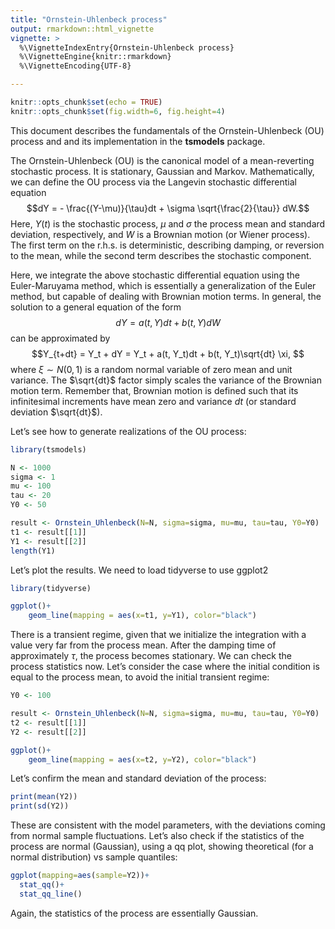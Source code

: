 ```yaml
---
title: "Ornstein-Uhlenbeck process"
output: rmarkdown::html_vignette
vignette: >
  %\VignetteIndexEntry{Ornstein-Uhlenbeck process}
  %\VignetteEngine{knitr::rmarkdown}
  %\VignetteEncoding{UTF-8}

---
```


```r
knitr::opts_chunk$set(echo = TRUE)
knitr::opts_chunk$set(fig.width=6, fig.height=4) 
```

This document describes the fundamentals of the Ornstein-Uhlenbeck (OU) process and and its implementation in the **tsmodels** package.

The Ornstein-Uhlenbeck (OU) is the canonical model of a mean-reverting stochastic process. It is stationary, Gaussian and Markov. Mathematically, we can define the OU process via the Langevin stochastic differential equation
$$dY = - \frac{(Y-\mu)}{\tau}dt + \sigma \sqrt{\frac{2}{\tau}} dW.$$
Here, $Y(t)$ is the stochastic process, $\mu$ and $\sigma$ the process mean and standard deviation, respectively, and $W$ is a Brownian motion (or Wiener process). The first term on the r.h.s. is deterministic, describing damping, or reversion to the mean, while the second term describes the stochastic component.

Here, we integrate the above stochastic differential equation using the Euler-Maruyama method, which is essentially a generalization of the Euler method, but capable of dealing with Brownian motion terms. In general, the solution to a general equation of the form
$$ dY = a(t,Y)dt + b(t,Y)dW$$
can be approximated by
$$Y_{t+dt} = Y_t + dY = Y_t + a(t, Y_t)dt + b(t, Y_t)\sqrt{dt} \xi, $$
where $\xi \sim N(0,1)$ is a random normal variable of zero mean and unit variance. The $\sqrt{dt}$ factor simply scales the variance of the Brownian motion term. Remember that, Brownian motion is defined such that its infinitesimal increments have mean zero and variance $dt$ (or standard deviation $\sqrt{dt}$).

Let's see how to generate realizations of the OU process:

```r
library(tsmodels)

N <- 1000
sigma <- 1
mu <- 100
tau <- 20
Y0 <- 50

result <- Ornstein_Uhlenbeck(N=N, sigma=sigma, mu=mu, tau=tau, Y0=Y0)
t1 <- result[[1]]
Y1 <- result[[2]]
length(Y1)
```

Let's plot the results. We need to load tidyverse to use ggplot2

```r
library(tidyverse)
```

```r
ggplot()+
    geom_line(mapping = aes(x=t1, y=Y1), color="black")
```

There is a transient regime, given that we initialize the integration with a value very far from the process mean. After the damping time of approximately $\tau$, the process becomes stationary. We can check the process statistics now. Let's consider the case where the initial condition is equal to the process mean, to avoid the initial transient regime:

```r
Y0 <- 100

result <- Ornstein_Uhlenbeck(N=N, sigma=sigma, mu=mu, tau=tau, Y0=Y0)
t2 <- result[[1]]
Y2 <- result[[2]]
```

```r
ggplot()+
    geom_line(mapping = aes(x=t2, y=Y2), color="black")
```

Let's confirm the mean and standard deviation of the process:

```r
print(mean(Y2))
print(sd(Y2))
```

These are consistent with the model parameters, with the deviations coming from normal sample fluctuations. Let's also check if the statistics of the process are normal (Gaussian), using a qq plot, showing theoretical (for a normal distribution) vs sample quantiles:

```r
ggplot(mapping=aes(sample=Y2))+
  stat_qq()+
  stat_qq_line()
```

Again, the statistics of the process are essentially Gaussian.

